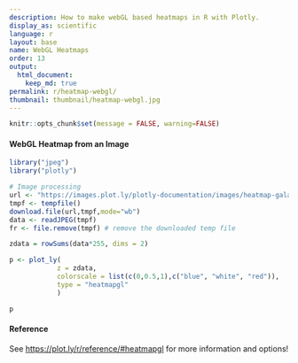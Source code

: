 ```yaml
---
description: How to make webGL based heatmaps in R with Plotly.
display_as: scientific
language: r
layout: base
name: WebGL Heatmaps
order: 13
output:
  html_document:
    keep_md: true
permalink: r/heatmap-webgl/
thumbnail: thumbnail/heatmap-webgl.jpg
---
```


```r
knitr::opts_chunk$set(message = FALSE, warning=FALSE)
```
#### WebGL Heatmap from an Image

```r
library("jpeg")
library("plotly")

# Image processing
url <- "https://images.plot.ly/plotly-documentation/images/heatmap-galaxy.jpg"
tmpf <- tempfile()
download.file(url,tmpf,mode="wb")
data <- readJPEG(tmpf)
fr <- file.remove(tmpf) # remove the downloaded temp file

zdata = rowSums(data*255, dims = 2)

p <- plot_ly(
            z = zdata,
            colorscale = list(c(0,0.5,1),c("blue", "white", "red")),
            type = "heatmapgl"
            )

p
```

#### Reference

See [https://plot.ly/r/reference/#heatmapgl](https://plot.ly/r/reference/#heatmapgl) for more information and options!
